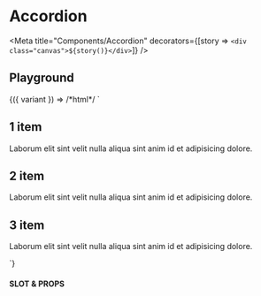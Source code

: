 
# Accordion

<Meta title="Components/Accordion" decorators={[story => `<div class="canvas">${story()}</div>`]} />

## Playground

<Canvas withToolbar={true}>
  <Story
    name="Playground"
    argTypes={{
      variant: {
        name: 'variant',
        type: { name: 'string', required: true },
        control: { type: 'select' },
        options: ['primary', 'secondary', 'tertiary']
      }
    }}
    args={{
      variant: 'primary'
    }}>
    {({ variant }) => /*html*/ `
      <style>
         .wrapper {
           width: var(--size-96);
         }
      </style>
      <ui-accordion class="wrapper" data-variant="${variant}">
        <ui-accordion-item>
          <h2 slot="header">1 item</h2>
          <p>Laborum elit sint velit nulla aliqua sint anim id et adipisicing dolore.</p>
        </ui-accordion-item>
        <ui-accordion-item>
          <h2 slot="header">2 item</h2>
          <p>Laborum elit sint velit nulla aliqua sint anim id et adipisicing dolore.</p>
        </ui-accordion-item>
        <ui-accordion-item>
          <h2 slot="header">3 item</h2>
          <p>Laborum elit sint velit nulla aliqua sint anim id et adipisicing dolore.</p>
        </ui-accordion-item>
      </ui-accordion>
    `}
  </Story>
</Canvas>

#### SLOT & PROPS

<ArgsTable story="Playground" />
